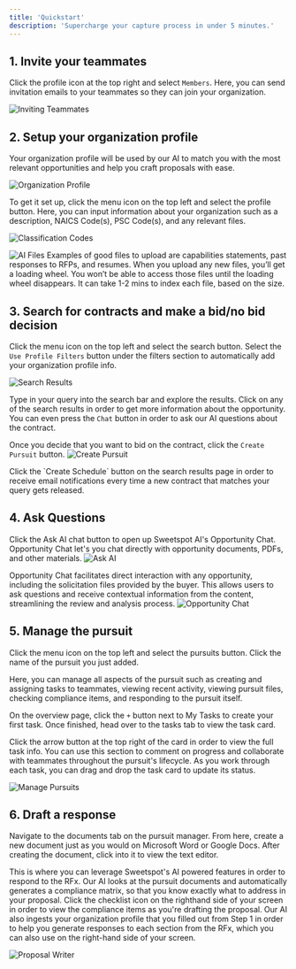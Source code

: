 ```yaml
---
title: 'Quickstart'
description: 'Supercharge your capture process in under 5 minutes.'
---
```


## 1.  Invite your teammates

Click the profile icon at the top right and select `Members`. Here, you can send invitation emails to your teammates so they can join your organization.


![Inviting Teammates](/images/teammates.jpeg)


## 2.  Setup your organization profile

 Your organization profile will be used by our AI to match you with the most relevant opportunities and help you craft proposals with ease.

![Organization Profile](/images/profile.png)

To get it set up, click the menu icon on the top left and select the profile button. Here, you can input information about your organization such as a description, NAICS Code(s), PSC Code(s), and any relevant files.

![Classification Codes](/images/classifications.png)

![AI Files](/images/files.png)
<Tip>
Examples of good files to upload are capabilities statements, past responses to RFPs, and resumes.
</Tip>
<Info> When you upload any new files, you’ll get a loading wheel. You won’t be able to access those files until the loading wheel disappears. It can take 1-2 mins to index each file, based on the size.</Info>

## 3.  Search for contracts and make a bid/no bid decision

Click the menu icon on the top left and select the search button. Select the `Use Profile Filters` button under the filters section to automatically add your organization profile info.

![Search Results](/images/search.png)

Type in your query into the search bar and explore the results. Click on any of the search results in order to get more information about the opportunity. You can even press the `Chat` button in order to ask our AI questions about the contract.

Once you decide that you want to bid on the contract, click the `Create Pursuit` button.
![Create Pursuit](/images/createpursuit.png)

<Tip>
Click the `Create Schedule` button on the search results page in order to receive email notifications every time a new contract that matches your query gets released.
</Tip>

## 4.  Ask Questions 

Click the Ask AI chat button to open up Sweetspot AI's Opportunity Chat. Opportunity Chat let's you chat directly with opportunity documents, PDFs, and other materials. 
![Ask AI](/images/askai.png)

Opportunity Chat facilitates direct interaction with any opportunity, including the solicitation files provided by the buyer. This allows users to ask questions and receive contextual information from the content, streamlining the review and analysis process.
![Opportunity Chat](/images/opportunitychat.png.png)

## 5.  Manage the pursuit

Click the menu icon on the top left and select the pursuits button. Click the name of the pursuit you just added. 

Here, you can manage all aspects of the pursuit such as creating and assigning tasks to teammates, viewing recent activity, viewing pursuit files, checking compliance items, and responding to the pursuit itself. 

On the overview page, click the `+` button next to My Tasks to create your first task. Once finished, head over to the tasks tab to view the task card. 

Click the arrow button at the top right of the card in order to view the full task info. You can use this section to comment on progress and collaborate with teammates throughout the pursuit's lifecycle. As you work through each task, you can drag and drop the task card to update its status.  

![Manage Pursuits](/images/pursuits.png)

## 6.  Draft a response

Navigate to the documents tab on the pursuit manager. From here, create a new document just as you would on Microsoft Word or Google Docs. After creating the document, click into it to view the text editor.

This is where you can leverage Sweetspot's AI powered features in order to respond to the RFx. Our AI looks at the pursuit documents and automatically generates a compliance matrix, so that you know exactly what to address in your proposal. Click the checklist icon on the righthand side of your screen in order to view the compliance items as you're drafting the proposal. Our AI also ingests your organization profile that you filled out from Step 1 in order to help you generate responses to each section from the RFx, which you can also use on the right-hand side of your screen.

![Proposal Writer](/images/draft.png)
